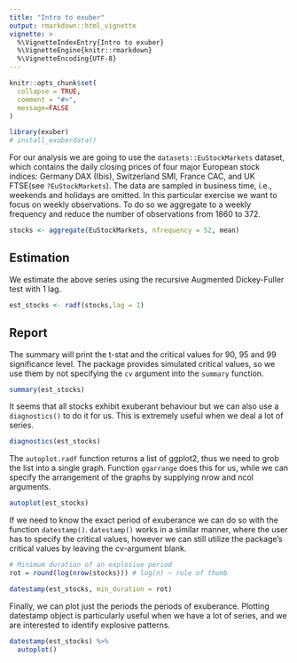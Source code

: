 ```yaml
---
title: "Intro to exuber"
output: rmarkdown::html_vignette
vignette: >
  %\VignetteIndexEntry{Intro to exuber}
  %\VignetteEngine{knitr::rmarkdown}
  %\VignetteEncoding{UTF-8}
---
```


```r
knitr::opts_chunk$set(
  collapse = TRUE,
  comment = "#>",
  message=FALSE
)
```

```r
library(exuber)
# install_exuberdata()
```

For our analysis we are going to use the `datasets::EuStockMarkets` dataset, which contains the daily closing prices of four major European stock indices: Germany DAX (Ibis), Switzerland SMI, France CAC, and UK FTSE(see `?EuStockMarkets`). The data are sampled in business time, i.e., weekends and holidays are omitted. In this particular exercise we want to focus on weekly observations. To do so we aggregate to a weekly frequency and reduce the number of observations from 1860 to 372. 

```r
stocks <- aggregate(EuStockMarkets, nfrequency = 52, mean)
```

## Estimation

We estimate the above series using the recursive Augmented Dickey-Fuller test with 1 lag.

```r
est_stocks <- radf(stocks,lag = 1)
```

## Report

The summary will print the t-stat and the critical values for 90, 95 and 99 significance level. The package provides simulated critical values, so we use them by not specifying the `cv` argument into the `summary` function. 

```r
summary(est_stocks)
```

It seems that all stocks exhibit exuberant behaviour but we can also use a `diagnostics()` to do it for us. This is extremely useful when we deal a lot of series.

```r
diagnostics(est_stocks)
```

The `autoplot.radf` function returns a list of ggplot2, thus we need to grob the list into a
single graph. Function `ggarrange` does this for us, while we can specify the arrangement of the graphs by supplying nrow and ncol arguments.

```r
autoplot(est_stocks)
```

If we need to know the exact period of exuberance we can do so with the function `datestamp()`. `datestamp()` works in a similar manner, where the user has to specify the critical values, however we can still utilize the package's critical values by leaving the cv-argument blank.

```r
# Minimum duration of an explosive period 
rot = round(log(nrow(stocks))) # log(n) ~ rule of thumb

datestamp(est_stocks, min_duration = rot)
```

Finally, we can plot just the periods the periods of exuberance. Plotting datestamp object is particularly useful when we have a lot  of series, and we are interested to identify explosive patterns.

```r
datestamp(est_stocks) %>% 
  autoplot()
```
